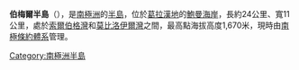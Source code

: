{{expand|time=2014-01-02T17:20:14+00:00}}
{{unreferenced|time=2014-01-02T17:20:14+00:00}}
'''伯梅爾半島'''（{{lang-en|Bermel Peninsula}}），是[[南極洲|南極洲]]的[[半島|半島]]，位於[[葛拉漢地|葛拉漢地]]的[[鮑曼海岸|鮑曼海岸]]，長約24公里、寬11公里，處於[[索爾伯格灣|索爾伯格灣]]和[[莫比洛伊爾灣|莫比洛伊爾灣]]之間，最高點海拔高度1,670米，現時由[[南極條約體系|南極條約體系]]管理。

{{DEFAULTSORT:Bermel Peninsula}}
[[Category:南極洲半島|Category:南極洲半島]]


{{BowmanCoast-geo-stub}}